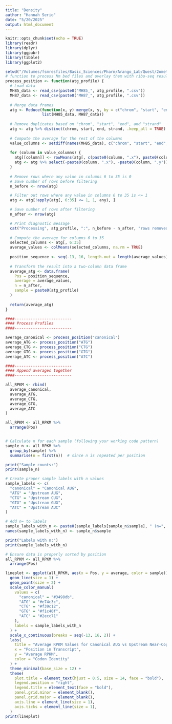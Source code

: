 ```yaml
---
title: "Density"
author: "Hannah Serio"
date: "5/20/2025"
output: html_document
---
```


```r
knitr::opts_chunk$set(echo = TRUE)
library(readr)
library(dplyr)
library(ggpubr)
library(tibble)
library(ggplot2)
```


```r
setwd("/Volumes/fsmresfiles/Basic_Sciences/Pharm/Arango_Lab/Quest/2ometh/Serio_2O-me_initiation/Fig_5/Fig_5A/")
# function to process Nm bed files and overlay them with ribo-seq results to get RPKM around Nm position 
process_position <- function(atg_profile) {
  # Load data
  MH85_data <- read_csv(paste0("MH85_", atg_profile, ".csv"))
  MH87_data <- read_csv(paste0("MH87_", atg_profile, ".csv"))
  
  # Merge data frames
  atg <- Reduce(function(x, y) merge(x, y, by = c("chrom", "start", "end", "gene", "strand"), all = FALSE), 
                list(MH85_data, MH87_data))
  
  # Remove duplicates based on "chrom", "start", "end", and "strand"
  atg <- atg %>% distinct(chrom, start, end, strand, .keep_all = TRUE)
  
  # Compute the average for the rest of the columns
  value_columns <- setdiff(names(MH85_data), c("chrom", "start", "end", "gene", "strand"))
  
  for (column in value_columns) {
    atg[[column]] <- rowMeans(atg[, c(paste0(column, ".x"), paste0(column, ".y"))], na.rm = TRUE)
    atg <- atg %>% select(-paste0(column, ".x"), -paste0(column, ".y"))
  }
  
  # Remove rows where any value in columns 6 to 35 is 0
  # Save number of rows before filtering
  n_before <- nrow(atg)

  # Filter out rows where any value in columns 6 to 35 is <= 1
  atg <- atg[!apply(atg[, 6:35] <= 1, 1, any), ]

  # Save number of rows after filtering
  n_after <- nrow(atg)

  # Print diagnostic message
  cat("Processing", atg_profile, ":", n_before - n_after, "rows removed,", n_after, "rows retained.\n")
  
  # Compute the average for columns 6 to 35
  selected_columns <- atg[, 6:35]
  average_values <- colMeans(selected_columns, na.rm = TRUE)
  
  position_sequence <- seq(-13, 16, length.out = length(average_values))
  
  # Transform the result into a two-column data frame
  average_atg <- data.frame(
    Pos = position_sequence,
    average = average_values,
    n = n_after,
    sample = paste0(atg_profile)
  )
  
  return(average_atg)
}

####-------------------------
#### Process Profiles
####-------------------------

average_canonical <- process_position("canonical")
average_ATG <- process_position("ATG")
average_CTG <- process_position("CTG")
average_GTG <- process_position("GTG")
average_ATC <- process_position("ATC")

####-------------------------
#### Append averages together
####-------------------------

all_RPKM <- rbind(
  average_canonical,
  average_ATG,
  average_CTG,
  average_GTG,
  average_ATC
)

all_RPKM <- all_RPKM %>%
  arrange(Pos)


# Calculate n for each sample (following your working code pattern)
sample_n <- all_RPKM %>%
  group_by(sample) %>%
  summarise(n = first(n))  # since n is repeated per position

print("Sample counts:")
print(sample_n)

# Create proper sample labels with n values
sample_labels <- c(
  "canonical" = "Canonical AUG",
  "ATG" = "Upstream AUG", 
  "CTG" = "Upstream CUG",
  "GTG" = "Upstream GUG",
  "ATC" = "Upstream AUC"
)

# Add n= to labels
sample_labels_with_n <- paste0(sample_labels[sample_n$sample], " (n=", sample_n$n, ")")
names(sample_labels_with_n) <- sample_n$sample

print("Labels with n:")
print(sample_labels_with_n)

# Ensure data is properly sorted by position
all_RPKM <- all_RPKM %>%
  arrange(Pos)

lineplot <- ggplot(all_RPKM, aes(x = Pos, y = average, color = sample)) +
  geom_line(size = 1) +
  geom_point(size = 2) +
  scale_color_manual(
    values = c(
      "canonical" = "#3498db",
      "ATG" = "#e74c3c", 
      "CTG" = "#f39c12",
      "GTG" = "#f1c40f",
      "ATC" = "#2ecc71"
    ),
    labels = sample_labels_with_n
  ) +
  scale_x_continuous(breaks = seq(-13, 16, 2)) +
  labs(
    title = "Average RPKM Values for Canonical AUG vs Upstream Near-Cognate Codons",
    x = "Position in Transcript",
    y = "Average RPKM", 
    color = "Codon Identity"
  ) +
  theme_minimal(base_size = 12) +
  theme(
    plot.title = element_text(hjust = 0.5, size = 14, face = "bold"),
    legend.position = "right",
    legend.title = element_text(face = "bold"),
    panel.grid.minor = element_blank(),
    panel.grid.major = element_blank(),
    axis.line = element_line(size = 1),
    axis.ticks = element_line(size = 1),
  )
print(lineplot)

```
